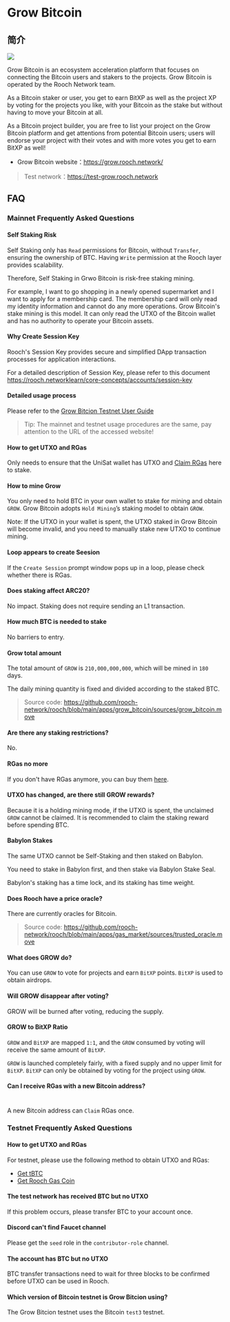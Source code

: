 # Grow Bitcoin

## 简介

![](/docs/grow-bitcoin/grow-bitcoin-home.png)

Grow Bitcoin is an ecosystem acceleration platform that focuses on connecting the Bitcoin users and stakers to the projects. Grow Bitcoin is operated by the Rooch Network team.

As a Bitcoin staker or user, you get to earn BitXP as well as the project XP by voting for the projects you like, with your Bitcoin as the stake but without having to move your Bitcoin at all.

As a Bitcoin project builder, you are free to list your project on the Grow Bitcoin platform and get attentions from potential Bitcoin users; users will endorse your project with their votes and with more votes you get to earn BitXP as well!

- Grow Bitcoin website：https://grow.rooch.network/

> Test network：https://test-grow.rooch.network

## FAQ

### Mainnet Frequently Asked Questions

#### Self Staking Risk

Self Staking only has `Read` permissions for Bitcoin, without `Transfer`, ensuring the ownership of BTC. Having `Write` permission at the Rooch layer provides scalability.

Therefore, Self Staking in Grwo Bitcoin is risk-free staking mining.

For example, I want to go shopping in a newly opened supermarket and I want to apply for a membership card. The membership card will only read my identity information and cannot do any more operations. Grow Bitcoin's stake mining is this model. It can only read the UTXO of the Bitcoin wallet and has no authority to operate your Bitcoin assets.

#### Why Create Session Key

Rooch's Session Key provides secure and simplified DApp transaction processes for application interactions.

For a detailed description of Session Key, please refer to this document https://rooch.networklearn/core-concepts/accounts/session-key

#### Detailed usage process

Please refer to the [Grow Bitcion Testnet User Guide](https://rooch.network/blog/grow-bitcoin-test)

> Tip: The mainnet and testnet usage procedures are the same, pay attention to the URL of the accessed website!

#### How to get UTXO and RGas

Only needs to ensure that the UniSat wallet has UTXO and [Claim RGas](https://portal.rooch.network/faucet) here to stake.

#### How to mine Grow

You only need to hold BTC in your own wallet to stake for mining and obtain `GROW`. Grow Bitcoin adopts `Hold Mining`’s staking model to obtain `GROW`.

Note: If the UTXO in your wallet is spent, the UTXO staked in Grow Bitcoin will become invalid, and you need to manually stake new UTXO to continue mining.

#### Loop appears to create Seesion

If the `Create Session` prompt window pops up in a loop, please check whether there is RGas.

#### Does staking affect ARC20?

No impact. Staking does not require sending an L1 transaction.

#### How much BTC is needed to stake

No barriers to entry.

#### Grow total amount

The total amount of `GROW` is `210,000,000,000`, which will be mined in `180` days.

The daily mining quantity is fixed and divided according to the staked BTC.

> Source code: https://github.com/rooch-network/rooch/blob/main/apps/grow_bitcoin/sources/grow_bitcoin.move

#### Are there any staking restrictions?

No.

#### RGas no more

If you don't have RGas anymore, you can buy them [here](https://portal.rooch.network/gas-swap).

#### UTXO has changed, are there still GROW rewards?

Because it is a holding mining mode, if the UTXO is spent, the unclaimed `GROW` cannot be claimed. It is recommended to claim the staking reward before spending BTC.

#### Babylon Stakes

The same UTXO cannot be Self-Staking and then staked on Babylon.

You need to stake in Babylon first, and then stake via Babylon Stake Seal.

Babylon's staking has a time lock, and its staking has time weight.

#### Does Rooch have a price oracle?

There are currently oracles for Bitcoin.

> Source code: https://github.com/rooch-network/rooch/blob/main/apps/gas_market/sources/trusted_oracle.move

#### What does GROW do?

You can use `GROW` to vote for projects and earn `BitXP` points. `BitXP` is used to obtain airdrops.

#### Will GROW disappear after voting?

GROW will be burned after voting, reducing the supply.

#### GROW to BitXP Ratio

`GROW` and `BitXP` are mapped `1:1`, and the `GROW` consumed by voting will receive the same amount of `BitXP`.

`GROW` is launched completely fairly, with a fixed supply and no upper limit for `BitXP`. `BitXP` can only be obtained by voting for the project using `GROW`.

#### Can I receive RGas with a new Bitcoin address?
#
A new Bitcoin address can `Claim` RGas once.

### Testnet Frequently Asked Questions

#### How to get UTXO and RGas

For testnet, please use the following method to obtain UTXO and RGas:

- [Get tBTC](https://rooch.network/build/getting-started/get-test-btc)
- [Get Rooch Gas Coin](https://rooch.network/build/getting-started/get-gas-coin)

#### The test network has received BTC but no UTXO

If this problem occurs, please transfer BTC to your account once.

#### Discord can't find Faucet channel

Please get the `seed` role in the `contributor-role` channel.

#### The account has BTC but no UTXO

BTC transfer transactions need to wait for three blocks to be confirmed before UTXO can be used in Rooch.

#### Which version of Bitcoin testnet is Grow Bitcion using?

The Grow Bitcion testnet uses the Bitcoin `test3` testnet.
